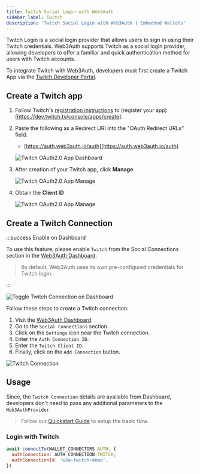 ```yaml
---
title: Twitch Social Login with Web3Auth
sidebar_label: Twitch
description: 'Twitch Social Login with Web3Auth | Embedded Wallets'
---
```



Twitch Login is a social login provider that allows users to sign in using their Twitch credentials. Web3Auth supports Twitch as a social login provider, allowing developers to offer a familiar and quick authentication method for users with Twitch accounts.

To integrate Twitch with Web3Auth, developers must first create a Twitch App via the [Twitch Developer Portal](https://dev.twitch.tv/console/apps).

## Create a Twitch app

1. Follow Twitch's [registration instructions](https://dev.twitch.tv/docs/authentication/#registration) to (register your app)[https://dev.twitch.tv/console/apps/create].
2. Paste the following as a Redirect URI into the "OAuth Redirect URLs" field.
   - [https://auth.web3auth.io/auth](https://auth.web3auth.io/auth)

   ![Twitch OAuth2.0 App Dashboard](/img/authentication/twitch/twitch-app.png)

3. After creation of your Twitch app, click **Manage**

   ![Twitch OAuth2.0 App Manage](/img/authentication/twitch/twitch-manage.png)

4. Obtain the **Client ID**

   ![Twitch OAuth2.0 App Manage](/img/authentication/twitch/twitch-client-id.png)

## Create a Twitch Connection

:::success Enable on Dashboard

To use this feature, please enable `Twitch` from the Social Connections section in the [Web3Auth Dashboard](https://dashboard.web3auth.io).

> By default, Web3Auth uses its own pre-configured credentials for Twitch login.

:::

<div style={{ display: 'flex', margin: '20px 0', justifyContent: 'center' }}>
  <img
    src={TwitchToggle}
    style={{
      maxWidth: '800px',
      borderRadius: '8px',
      boxShadow: '0 2px 6px rgba(0, 0, 0, 0.1)',
    }}
    alt="Toggle Twitch Connection on Dashboard"
  />
</div>

Follow these steps to create a Twitch connection:

1. Visit the [Web3Auth Dashboard](https://dashboard.web3auth.io).
1. Go to the `Social Connections` section.
1. Click on the `Settings` icon near the Twitch connection.
1. Enter the `Auth Connection ID`.
1. Enter the `Twitch Client ID`.
1. Finally, click on the `Add Connection` button.

<div style={{ display: 'flex', margin: '20px 0', justifyContent: 'center' }}>
  <img
    src={TwitchConnection}
    style={{
      maxWidth: '600px',
      borderRadius: '8px',
      boxShadow: '0 2px 6px rgba(0, 0, 0, 0.1)',
    }}
    alt="Twitch Connection"
  />
</div>

## Usage

Since, the `Twitch Connection` details are available from Dashboard, developers don't need to pass any additional parameters to the `Web3AuthProvider`.

> Follow our [Quickstart Guide](/quick-start) to setup the basic flow.

### Login with Twitch

```jsx
await connectTo(WALLET_CONNECTORS.AUTH, {
  authConnection: AUTH_CONNECTION.TWITCH,
  authConnectionId: 'w3a-twitch-demo',
})
```
